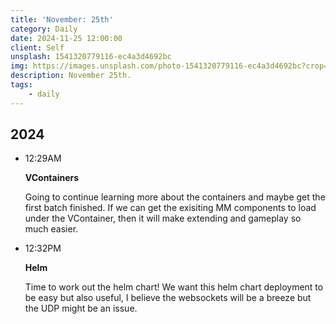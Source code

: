 ```yaml
---
title: 'November: 25th'
category: Daily
date: 2024-11-25 12:00:00
client: Self
unsplash: 1541320779116-ec4a3d4692bc
img: https://images.unsplash.com/photo-1541320779116-ec4a3d4692bc?crop=entropy&cs=srgb&fm=jpg&ixid=MnwzNjM5Nzd8MHwxfHJhbmRvbXx8fHx8fHx8fDE2ODE3NDg2ODY&ixlib=rb-4.0.3&q=85
description: November 25th.
tags:
    - daily
---
```



## 2024

-   12:29AM

    **VContainers**

    Going to continue learning more about the containers and maybe get the first batch finished.
    If we can get the exisiting MM components to load under the VContainer, then it will make extending and gameplay so much easier.

-   12:32PM

    **Helm**

    Time to work out the helm chart!
    We want this helm chart deployment to be easy but also useful, I believe the websockets will be a breeze but the UDP might be an issue.